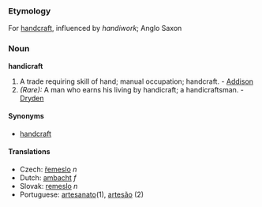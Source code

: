 ===Etymology===
For [[handcraft]], influenced by ''handiwork''; Anglo Saxon

===Noun===
'''handicraft'''

#A trade requiring skill of hand; manual occupation; handcraft. - [[Addison]]
#''(Rare):'' A man who earns his living by handicraft; a handicraftsman. - [[Dryden]]

====Synonyms====
*[[handcraft]]

====Translations====
*Czech: [[řemeslo]] ''n''
*Dutch: [[ambacht]] ''f''
*Slovak: [[remeslo]] ''n''
*Portuguese: [[artesanato]](1), [[artesão]] (2)